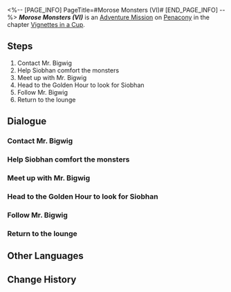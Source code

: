 <%-- [PAGE_INFO]
PageTitle=#Morose Monsters (VI)#
[END_PAGE_INFO] --%>
{{Stub|Dialogue.}}
{{Mission Infobox
|id            = 8021106
|title         = 
|image         = <!--Mission Morose Monsters (VI).png-->
|type          = Adventure
|event_name    = 
|chapter       = Vignettes in a Cup
|requirements  = [[Adventure Mission]] ''[[Morose Monsters (V)]]'' completed
|summary       = <!--official mission summary from Fate's Atlas-->
|characters    = Trailblazer
|startLocation = [[Penacony]] - [[The Reverie (Dreamscape)]]
|world         = Penacony
|area          = The Reverie (Dreamscape)
|prev          = Morose Monsters (V)
|next          = 
|rewards       = Trailblaze EXP*200; Stellar Jade*30; Traveler's Guide*6; Lost Crystal*4; Credit*40,000
}}
'''''Morose Monsters (VI)''''' is an [[Adventure Mission]] on [[Penacony]] in the chapter [[Vignettes in a Cup]].

==Steps==
# Contact Mr. Bigwig
# Help Siobhan comfort the monsters
# Meet up with Mr. Bigwig
# Head to the Golden Hour to look for Siobhan
# Follow Mr. Bigwig
# Return to the lounge

<!--
==Gameplay Notes==

--><!--
==Trial Character==

-->
==Dialogue==
{{Stub Dialogue}}

===Contact Mr. Bigwig===
{{Mission Description|type=adventure|location=The Reverie (Dreamscape)|Discuss what to do next with Mr. Bigwig.}}
{{Dialogue Start}}
:{{tx}}
{{Dialogue End}}

===Help Siobhan comfort the monsters===
{{Mission Description|type=adventure|location=The Reverie (Dreamscape)|update|You have deterred the Bloodhound Family for now, but the monsters are also showing signs of emotional instability. The most important thing now is to help Siobhan regain their trust.}}
{{Dialogue Start}}
:{{tx}}
{{Dialogue End}}

===Meet up with Mr. Bigwig===
{{Mission Description|type=adventure|location=The Reverie (Dreamscape)|update|Call it a day as a drinksmith. It's time to meet Mr. Bigwig!}}
{{Dialogue Start}}
:{{tx}}
{{Dialogue End}}

===Head to the Golden Hour to look for Siobhan===
{{Mission Description|type=adventure|location=Golden Hour|update|Meet up with Mr. Bigwig to search for Siobhan. Start by searching for clues in the Golden Hour.}}
{{Dialogue Start}}
:{{tx}}
{{Dialogue End}}

===Follow Mr. Bigwig===
{{Mission Description|type=adventure|location=Golden Hour|update|Meet up with Mr. Bigwig to search for Siobhan. It seems like Bigwig has discovered something. Follow Mr. Bigwig.}}
{{Dialogue Start}}
:{{tx}}
{{Mission Description|type=adventure|location=Golden Hour|update|Meet up with Mr. Bigwig to search for Siobhan. Mr. Bigwig has arrived at the wrong place... but let's continue following it.}}
{{Mission Description|type=adventure|location=Golden Hour|update|Meet up with Mr. Bigwig to search for Siobhan. Mr. Bigwig has arrived at the wrong place, but fortunately, Black Swan pointed you on the right path... Continue following Mr. Bigwig.}}
{{Dialogue End}}

===Return to the lounge===
{{Mission Description|type=adventure|location=The Reverie (Dreamscape)|update|You didn't expect to see Siobhan and Amiky. From their conversation, it seems like Siobhan has plans to return to The Family. Mr. Bigwig becomes despondent. It is time to break this news to the other monsters in the lounge.}}
{{Dialogue Start}}
:{{tx}}
{{Dialogue End}}

==Other Languages==
{{Other Languages
|en   = Morose Monsters (VI)
|zhs  = 忧伤的怪物们·其六
|zht  = 憂傷的怪物們•其六
|ja   = 悲しき化け物たち・6
|ko   = 우울한 몬스터들•6
|es   = Monstruos melancólicos&nbsp;VI
|fr   = Monstres moroses (VI)
|ru   = Опечаленные монстры VI
|th   = เหล่ามอนสเตอร์ที่เศร้าโศก 6
|vi   = Quái Vật Buồn 6
|de   = Melancholische Monster (Teil 6)
|id   = Para Monster yang Bersedih 6
|pt   = Monstros Taciturnos (VI)
}}

==Change History==
{{Change History|2.1}}
